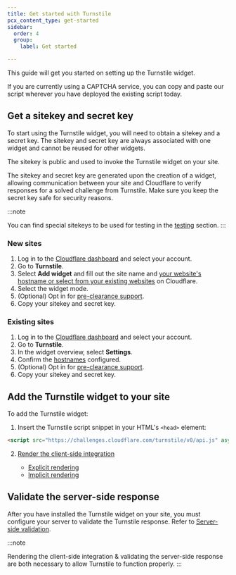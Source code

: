 ```yaml
---
title: Get started with Turnstile
pcx_content_type: get-started
sidebar:
  order: 4
  group:
    label: Get started

---
```



This guide will get you started on setting up the Turnstile widget.

If you are currently using a <GlossaryTooltip term="CAPTCHA">CAPTCHA</GlossaryTooltip> service, you can copy and paste our script wherever you have deployed the existing script today.

## Get a sitekey and secret key

To start using the Turnstile widget, you will need to obtain a <GlossaryTooltip term="sitekey">sitekey</GlossaryTooltip> and a <GlossaryTooltip term="secret key">secret key</GlossaryTooltip>. The sitekey and secret key are always associated with one widget and cannot be reused for other widgets.

The sitekey is public and used to invoke the Turnstile widget on your site.

The sitekey and secret key are generated upon the creation of a widget, allowing communication between your site and Cloudflare to verify responses for a solved challenge from Turnstile. Make sure you keep the secret key safe for security reasons.

:::note

You can find special sitekeys to be used for testing in the [testing](/turnstile/troubleshooting/testing/) section.
:::

### New sites

1. Log in to the [Cloudflare dashboard](https://dash.cloudflare.com/?to=/:account/turnstile) and select your account.
2. Go to **Turnstile**.
3. Select **Add widget** and fill out the site name and [your website's hostname or select from your existing websites](/turnstile/concepts/hostname-management/) on Cloudflare.
4. Select the widget mode.
5. (Optional) Opt in for [pre-clearance support](/turnstile/concepts/pre-clearance-support/).
6. Copy your sitekey and secret key.

### Existing sites

1. Log in to the [Cloudflare dashboard](https://dash.cloudflare.com/?to=/:account/turnstile) and select your account.
2. Go to **Turnstile**.
3. In the widget overview, select **Settings**.
4. Confirm the [hostnames](/turnstile/concepts/hostname-management/) configured.
5. (Optional) Opt in for [pre-clearance support](/turnstile/concepts/pre-clearance-support/).
6. Copy your sitekey and secret key.

## Add the Turnstile widget to your site

To add the Turnstile widget:

1. Insert the Turnstile script snippet in your HTML's `<head>` element:

<div>

```html
<script src="https://challenges.cloudflare.com/turnstile/v0/api.js" async defer></script>
```

</div>

2. [Render the client-side integration](/turnstile/get-started/client-side-rendering/)

   - [Explicit rendering](/turnstile/get-started/client-side-rendering/#explicitly-render-the-turnstile-widget)
   - [Implicit rendering](/turnstile/get-started/client-side-rendering/#implicitly-render-the-turnstile-widget)

## Validate the server-side response

<Render file="siteverify-warning" />

After you have installed the Turnstile widget on your site, you must configure your server to validate the Turnstile response.
Refer to [Server-side validation](/turnstile/get-started/server-side-validation/).

:::note

Rendering the client-side integration & validating the server-side response are both necessary to allow Turnstile to function properly.
:::
